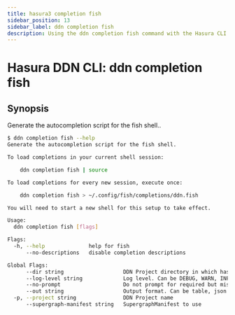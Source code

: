 ```yaml
---
title: hasura3 completion fish
sidebar_position: 13
sidebar_label: ddn completion fish
description: Using the ddn completion fish command with the Hasura CLI
---
```


# Hasura DDN CLI: ddn completion fish 

## Synopsis
Generate the autocompletion script for the fish shell..

```bash
$ ddn completion fish --help
Generate the autocompletion script for the fish shell.

To load completions in your current shell session:

	ddn completion fish | source

To load completions for every new session, execute once:

	ddn completion fish > ~/.config/fish/completions/ddn.fish

You will need to start a new shell for this setup to take effect.

Usage:
  ddn completion fish [flags]

Flags:
  -h, --help              help for fish
      --no-descriptions   disable completion descriptions

Global Flags:
      --dir string                   DDN Project directory in which hasura.yaml is present (default ".")
      --log-level string             Log level. Can be DEBUG, WARN, INFO, ERROR, or FATAL. (default "INFO")
      --no-prompt                    Do not prompt for required but missing flags
      --out string                   Output format. Can be table, json or yaml. (default "table")
  -p, --project string               DDN Project name
      --supergraph-manifest string   SupergraphManifest to use
```

